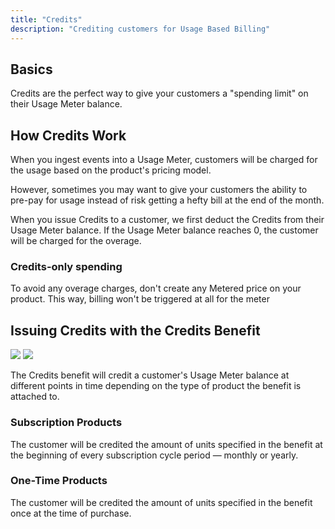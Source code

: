 ```yaml
---
title: "Credits"
description: "Crediting customers for Usage Based Billing"
---
```


## Basics

Credits are the perfect way to give your customers a "spending limit" on their Usage Meter balance.

## How Credits Work

When you ingest events into a Usage Meter, customers will be charged for the usage based on the product's pricing model.

However, sometimes you may want to give your customers the ability to pre-pay for usage instead of risk getting a hefty bill at the end of the month.

When you issue Credits to a customer, we first deduct the Credits from their Usage Meter balance. If the Usage Meter balance reaches 0, the customer will be charged for the overage.

### Credits-only spending

To avoid any overage charges, don't create any Metered price on your product. This way, billing won't be triggered at all for the meter

## Issuing Credits with the Credits Benefit

<img
  className="block dark:hidden"
  src="/assets/features/benefits/credits/credits.light.png"
/>
<img
  className="hidden dark:block"
  src="/assets/features/benefits/credits/credits.dark.png"
/>

The Credits benefit will credit a customer's Usage Meter balance at different points in time depending on the type of product the benefit is attached to.

### Subscription Products

The customer will be credited the amount of units specified in the benefit at the beginning of every subscription cycle period — monthly or yearly.

### One-Time Products

The customer will be credited the amount of units specified in the benefit once at the time of purchase.
